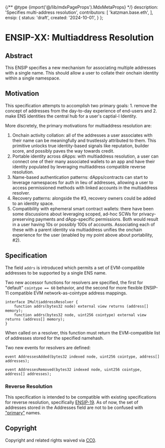 {/** @type {import('@/lib/mdxPageProps').MdxMetaProps} */}
    description: 'Specifies multi-address resolution',
    contributors: [
        'katzman.base.eth',
    ],
    ensip: {
        status: 'draft',
        created: '2024-10-01',
    }
};

# ENSIP-XX: Multiaddress Resolution

## Abstract

This ENSIP specifies a new mechanism for associating multiple addresses with a single name. This should allow a user to collate their onchain identity within a single namespace.

## Motivation

This specification attempts to accomplish two primary goals: 1. remove the concept of addresses from the day-to-day experience of end-users and 2. make ENS identities the central hub for a user's captial-I Identity. 

More discretely, the primary motivations for multiaddress resolution are:
1. Onchain activity collation: all of the addresses a user associates with their name can be meaningfully and trustlessly attributed to them. This primitive unlocks true identity-based signals like reputation, builder score, and possibly paves the way towards credit. 
2. Portable identity across dApps: with multiaddress resolution, a user can connect one of their many associated wallets to an app and have their identity populated by leveraging multiaddress compatible reverse resolution. 
3. Name-based authentication patterns: dApps/contracts can start to leverage namespaces for auth in lieu of addresses, allowing a user to access permissioned methods with linked accounts in the multiaddress resolver. 
4. Recovery patterns: alongside the #3, recovery owners could be added to an identity space.
5. Compatibility with ephemeral smart contract wallets: there have been some discussions about leveraging scoped, ad-hoc SCWs for privacy-preserving payments and dApp-specific permissions. Both would result in a user having 10s or possibly 100s of accounts. Associating each of these with a parent identity via multiaddress unifies the onchain experience for the user (enabled by my point above about portability, #2).  

## Specification

The field `addrs` is introduced which permits a set of EVM-compatible addresses to be supported by a single ENS name.

Two new accessor functions for resolvers are specified, the first for "default" `cointype == 60` behavior, and the second for more flexible ENSIP-11 compatible EVM network-as-cointype address mappings. 

```solidity
interface IMultiaddressResolver {
    function addrs(bytes32 node) external view returns (address[] memory);
    function addrs(bytes32 node, uint256 cointype) external view returns (address[] memory);
}
```

When called on a resolver, this function must return the EVM-compatible list of addresses stored for the specified namehash.

Two new events for resolvers are defined:

```solidity
event AddressesAdded(bytes32 indexed node, uint256 cointype, address[] addresses);

event AddressesRemoved(bytes32 indexed node, uint256 cointype, address[] addresses);
```

### Reverse Resolution

This specification is intended to be compatible with existing specifications for reverse resolution, specifically [ENSIP-19](https://docs.ens.domains/ensip/19). As of now, the set of addresses stored in the Addresses field are not to be confused with ["primary"](https://docs.ens.domains/web/reverse) names.


## Copyright

Copyright and related rights waived via [CC0](https://creativecommons.org/publicdomain/zero/1.0/).

